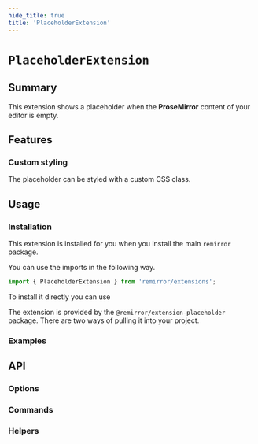 ```yaml
---
hide_title: true
title: 'PlaceholderExtension'
---
```



# `PlaceholderExtension`

## Summary

This extension shows a placeholder when the **ProseMirror** content of your editor is empty.

## Features

### Custom styling

The placeholder can be styled with a custom CSS class.

## Usage

### Installation

This extension is installed for you when you install the main `remirror` package.

You can use the imports in the following way.

```ts
import { PlaceholderExtension } from 'remirror/extensions';
```

To install it directly you can use

The extension is provided by the `@remirror/extension-placeholder` package. There are two ways of pulling it into your project.

### Examples

<Basic />

## API

### Options

### Commands

### Helpers
